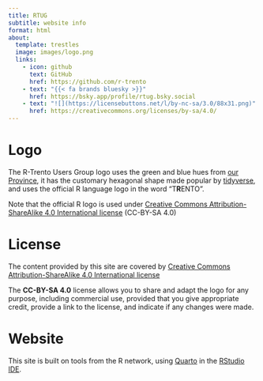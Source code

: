 ```yaml
---
title: RTUG 
subtitle: website info
format: html
about:
  template: trestles
  image: images/logo.png
  links:
    - icon: github
      text: GitHub
      href: https://github.com/r-trento
    - text: "{{< fa brands bluesky >}}"
      href: https://bsky.app/profile/rtug.bsky.social
    - text: "![](https://licensebuttons.net/l/by-nc-sa/3.0/88x31.png)"
      href: https://creativecommons.org/licenses/by-sa/4.0/
---
```


# Logo
The R-Trento Users Group logo uses the green and blue hues from [our Province](https://www.visittrentino.info/it), it has the customary hexagonal shape made popular by [tidyverse](https://tidiverse.org), and uses the official R language logo in the word "T**R**ENTO".

Note that the official R logo is used under [Creative Commons Attribution-ShareAlike 4.0 International license](https://creativecommons.org/licenses/by-sa/4.0/) (CC-BY-SA 4.0)


# License

The content provided by this site are covered by [Creative Commons Attribution-ShareAlike 4.0 International license](https://creativecommons.org/licenses/by-sa/4.0/)

The **CC-BY-SA 4.0** license allows you to share and adapt the logo for any purpose, including commercial use, provided that you give appropriate credit, provide a link to the license, and indicate if any changes were made.

# Website

This site is built on tools from the R network, using [Quarto](https://quarto.org){target="_blank"} in the [RStudio IDE](https://posit.co/products/open-source/rstudio/){target="_blank"}.